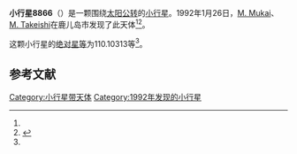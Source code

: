 {{Infobox planet
| bgcolour = #FFFFC0
| name = 8866 Tanegashima
| symbol = 
| image = 
| caption = 
| discovery = yes
| discovery_ref = 
| discoverer = [[M._Mukai|M. Mukai]]、[[M._Takeishi|M. Takeishi]]
| discovery_site = [[鹿儿岛市|鹿儿岛市]] 
| discovered = 1992年1月26日
| designations = yes
| mp_name = 
| named_after = 
| alt_names = 1992 BR/ 1931 AM / 1953 AB / 1996 BU17 / 1998 FS100
| mp_category = [[主带小行星|主带小行星]]
| orbit_ref = <ref name="a">[http://ssd.jpl.nasa.gov/sbdb.cgi?sstr=8866 8866 Tanegashima] {{Wayback|url=http://ssd.jpl.nasa.gov/sbdb.cgi?sstr=8866 |date=20140902134544 }}，小行星數據庫瀏覽器（JPL Small-Body Database Browser）－[[美国国家航空航天局|美国国家航空航天局]]喷气推进实验室</ref>
| epoch = 2456400.5 (2013年4月18日更新)
| aphelion = {{convert|3.6558247|AU|km|3|abbr=on|lk=out}}
| perihelion = {{convert|2.5793621|AU|km|3|abbr=on}}
| semimajor = {{convert|3.1175934|AU|km|3|abbr=on}}
| eccentricity = 0.1726432
| period = 2010.609091 [[日|日]]<br />5.5[[儒略年|儒略年]]
| avg_speed = 
| inclination = 11.63067
| asc_node = 316.79023
| mean_anomaly = 
| arg_peri = 110.10313
| satellites = 
| physical_characteristics = yes
| dimensions = 
| mass = 
| density = 
| surface_grav = 
| escape_velocity = 
| sidereal_day = 
| axial_tilt = 
| pole_ecliptic_lat = 
| pole_ecliptic_lon = 
| albedo = 
| temperatures= 
| temp_name1 = 
| mean_temp_1 = 
| max_temp_1 = 
| temp_name2 = 
| max_temp_2 = 
| spectral_type = 
| abs_magnitude = 110.10313
}}

'''小行星8866'''（{{lang-en|8866 Tanegashima}}）是一颗围绕[[太阳|太阳]][[公转|公转]]的[[小行星|小行星]]。1992年1月26日，[[M._Mukai|M. Mukai]]、[[M._Takeishi|M. Takeishi]]在鹿儿岛市发现了此天体<ref name="a" /><ref>{{cite news|title=小行星列表|url=http://cfa-www.harvard.edu/iau/lists/NumberedMPs.txt|accessdate=2013-07-08|newspaper=哈佛大学|archive-date=2008-05-17|archive-url=https://web.archive.org/web/20080517010638/http://cfa-www.harvard.edu/iau/lists/NumberedMPs.txt|dead-url=no}}</ref>。

这颗小行星的[[绝对星等|绝对星等]]为110.10313等<ref name="a" />。

==参考文献==
{{reflist}}
{{Minor Planet Number|[[小行星8865|小行星8865]]|[[小行星8867|小行星8867]]}}

{{小天体}}

[[Category:小行星带天体|Category:小行星带天体]]
[[Category:1992年发现的小行星|Category:1992年发现的小行星]]

{{asteroid-stub}}